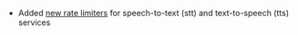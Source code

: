 - Added [new rate limiters](/docs/configuration/librechat_yaml/object_structure/config#ratelimits) for speech-to-text (stt) and text-to-speech (tts) services
